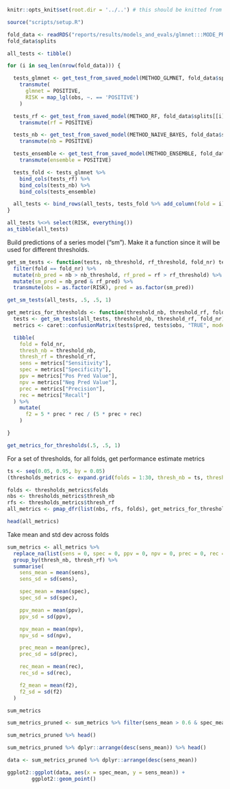 ```r
knitr::opts_knit$set(root.dir = '../..') # this should be knitted from the repo root directory
```


```r

source("scripts/setup.R")
```


```r
fold_data <- readRDS("reports/results/models_and_evals/glmnet:::MODE_PRESENCE:::LABEL_H:::SYMP_TRUE:::CV_TRUE/data_info.rds")
fold_data$splits
```


```r

all_tests <- tibble()

for (i in seq_len(nrow(fold_data))) {

  tests_glmnet <- get_test_from_saved_model(METHOD_GLMNET, fold_data$splits[[i]], i, 403) %>%
    transmute(
      glmnet = POSITIVE,
      RISK = map_lgl(obs, ~. == 'POSITIVE')
    )

  tests_rf <- get_test_from_saved_model(METHOD_RF, fold_data$splits[[i]], i, 403) %>%
    transmute(rf = POSITIVE)

  tests_nb <- get_test_from_saved_model(METHOD_NAIVE_BAYES, fold_data$splits[[i]], i, 403) %>%
    transmute(nb = POSITIVE)

  tests_ensemble <- get_test_from_saved_model(METHOD_ENSEMBLE, fold_data$splits[[i]], i, 403) %>%
    transmute(ensemble = POSITIVE)

  tests_fold <- tests_glmnet %>%
    bind_cols(tests_rf) %>%
    bind_cols(tests_nb) %>%
    bind_cols(tests_ensemble)

  all_tests <- bind_rows(all_tests, tests_fold %>% add_column(fold = i))
}

all_tests %<>% select(RISK, everything())
as_tibble(all_tests)
```


Build predictions of a series model ("sm"). Make it a function since it will be used for different thresholds.

```r

get_sm_tests <- function(tests, nb_threshold, rf_threshold, fold_nr) tests %>%
  filter(fold == fold_nr) %>%
  mutate(nb_pred = nb > nb_threshold, rf_pred = rf > rf_threshold) %>%
  mutate(sm_pred = nb_pred & rf_pred) %>%
  transmute(obs = as.factor(RISK), pred = as.factor(sm_pred))

get_sm_tests(all_tests, .5, .5, 1)
```



```r

get_metrics_for_thresholds <- function(threshold_nb, threshold_rf, fold_nr) {
  tests <- get_sm_tests(all_tests, threshold_nb, threshold_rf, fold_nr)
  metrics <- caret::confusionMatrix(tests$pred, tests$obs, "TRUE", mode = "everything")$byClass

  tibble(
    fold = fold_nr,
    thresh_nb = threshold_nb,
    thresh_rf = threshold_rf,
    sens = metrics["Sensitivity"],
    spec = metrics["Specificity"],
    ppv = metrics["Pos Pred Value"],
    npv = metrics["Neg Pred Value"],
    prec = metrics["Precision"],
    rec = metrics["Recall"]
  ) %>%
    mutate(
      f2 = 5 * prec * rec / (5 * prec + rec)
    )

}

get_metrics_for_thresholds(.5, .5, 1)
```


For a set of thresholds, for all folds, get performance estimate metrics

```r

ts <- seq(0.05, 0.95, by = 0.05)
(thresholds_metrics <- expand.grid(folds = 1:30, thresh_nb = ts, thresh_rf = ts))

```


```r

folds <- thresholds_metrics$folds
nbs <- thresholds_metrics$thresh_nb
rfs <- thresholds_metrics$thresh_rf
all_metrics <- pmap_dfr(list(nbs, rfs, folds), get_metrics_for_thresholds)

head(all_metrics)
```

Take mean and std dev across folds

```r
sum_metrics <- all_metrics %>%
  replace_na(list(sens = 0, spec = 0, ppv = 0, npv = 0, prec = 0, rec = 0, f2 = 0)) %>%
  group_by(thresh_nb, thresh_rf) %>%
  summarise(
    sens_mean = mean(sens),
    sens_sd = sd(sens),

    spec_mean = mean(spec),
    spec_sd = sd(spec),

    ppv_mean = mean(ppv),
    ppv_sd = sd(ppv),

    npv_mean = mean(npv),
    npv_sd = sd(npv),

    prec_mean = mean(prec),
    prec_sd = sd(prec),

    rec_mean = mean(rec),
    rec_sd = sd(rec),

    f2_mean = mean(f2),
    f2_sd = sd(f2)
  )

sum_metrics
```


```r

sum_metrics_pruned <- sum_metrics %>% filter(sens_mean > 0.6 & spec_mean > 0.5)

sum_metrics_pruned %>% head()
```


```r
sum_metrics_pruned %>% dplyr::arrange(desc(sens_mean)) %>% head()
```

```r
data <- sum_metrics_pruned %>% dplyr::arrange(desc(sens_mean))

ggplot2::ggplot(data, aes(x = spec_mean, y = sens_mean)) +
        ggplot2::geom_point()
```


































